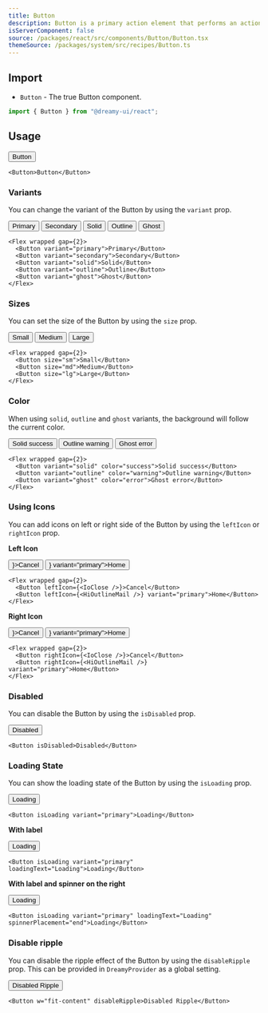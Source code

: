 ```yaml
---
title: Button
description: Button is a primary action element that performs an action when clicked.
isServerComponent: false
source: /packages/react/src/components/Button/Button.tsx
themeSource: /packages/system/src/recipes/Button.ts
---
```


## Import

- `Button` - The true Button component.

```jsx
import { Button } from "@dreamy-ui/react";
```

## Usage

<Wrapper>
	<Button w="fit-content">Button</Button>
</Wrapper>

```tsx
<Button>Button</Button>
```

### Variants

You can change the variant of the Button by using the `variant` prop.

<Wrapper>
	<Flex wrapped gap={2}>
		<Button variant="primary">Primary</Button>
    <Button variant="secondary">Secondary</Button>
		<Button variant="solid">Solid</Button>
		<Button variant="outline">Outline</Button>
		<Button variant="ghost">Ghost</Button>
	</Flex>
</Wrapper>

```tsx
<Flex wrapped gap={2}>
  <Button variant="primary">Primary</Button>
  <Button variant="secondary">Secondary</Button>
  <Button variant="solid">Solid</Button>
  <Button variant="outline">Outline</Button>
  <Button variant="ghost">Ghost</Button>
</Flex>
```

### Sizes

You can set the size of the Button by using the `size` prop.

<Wrapper>
	<Flex wrapped gap={2}>
		<Button size="sm">Small</Button>
		<Button size="md">Medium</Button>
		<Button size="lg">Large</Button>
	</Flex>
</Wrapper>

```tsx
<Flex wrapped gap={2}>
  <Button size="sm">Small</Button>
  <Button size="md">Medium</Button>
  <Button size="lg">Large</Button>
</Flex>
``` 

### Color

When using `solid`, `outline` and `ghost` variants, the background will follow the current color.

<Wrapper>
	<Flex wrapped gap={2}>
		<Button variant="solid" color="success">Solid success</Button>
		<Button variant="outline" color="warning">Outline warning</Button>
		<Button variant="ghost" color="error">Ghost error</Button>
	</Flex>
</Wrapper>

```tsx
<Flex wrapped gap={2}>
  <Button variant="solid" color="success">Solid success</Button>
  <Button variant="outline" color="warning">Outline warning</Button>
  <Button variant="ghost" color="error">Ghost error</Button>
</Flex>
```

### Using Icons

You can add icons on left or right side of the Button by using the `leftIcon` or `rightIcon` prop.

**Left Icon**

<Wrapper>
	<Flex wrapped gap={2}>
		<Button leftIcon={<IoClose />}>Cancel</Button>
		<Button leftIcon={<HiOutlineMail />} variant="primary">Home</Button>
	</Flex>
</Wrapper>

```tsx
<Flex wrapped gap={2}>
  <Button leftIcon={<IoClose />}>Cancel</Button>
  <Button leftIcon={<HiOutlineMail />} variant="primary">Home</Button>
</Flex>
``` 

**Right Icon**

<Wrapper>
	<Flex wrapped gap={2}>
		<Button rightIcon={<IoClose />}>Cancel</Button>
		<Button rightIcon={<HiOutlineMail />} variant="primary">Home</Button>
	</Flex>
</Wrapper>

```tsx
<Flex wrapped gap={2}>
  <Button rightIcon={<IoClose />}>Cancel</Button>
  <Button rightIcon={<HiOutlineMail />} variant="primary">Home</Button>
</Flex>
``` 

### Disabled

You can disable the Button by using the `isDisabled` prop.

<Wrapper>
	<Button w='fit' isDisabled>Disabled</Button>
</Wrapper>

```tsx
<Button isDisabled>Disabled</Button>
```

### Loading State

You can show the loading state of the Button by using the `isLoading` prop.

<Wrapper>
	<Button w="fit-content" isLoading variant="primary">Loading</Button>
</Wrapper>

```tsx
<Button isLoading variant="primary">Loading</Button>  
```

**With label**

<Wrapper>
	<Button w="fit-content" isLoading variant="primary" loadingText="Loading">Loading</Button>
</Wrapper>

```tsx
<Button isLoading variant="primary" loadingText="Loading">Loading</Button>
```

**With label and spinner on the right**

<Wrapper>
	<Button w="fit-content" isLoading variant="primary" loadingText="Loading" spinnerPlacement="end">Loading</Button>
</Wrapper>

```tsx
<Button isLoading variant="primary" loadingText="Loading" spinnerPlacement="end">Loading</Button>
```

### Disable ripple

You can disable the ripple effect of the Button by using the `disableRipple` prop. This can be provided in `DreamyProvider` as a global setting.

<Wrapper>
	<Button w="fit-content" disableRipple>Disabled Ripple</Button>
</Wrapper>

```tsx
<Button w="fit-content" disableRipple>Disabled Ripple</Button>
```
